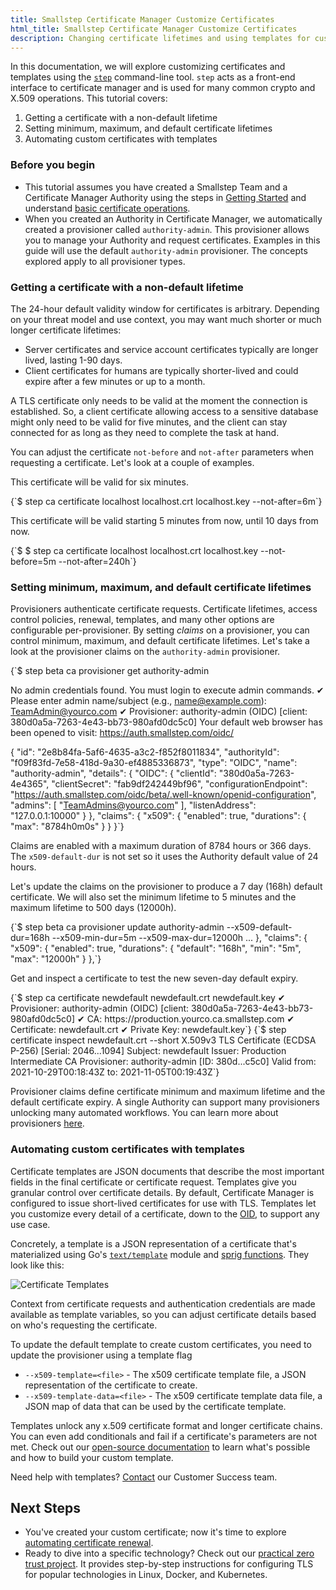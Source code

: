 ```yaml
---
title: Smallstep Certificate Manager Customize Certificates
html_title: Smallstep Certificate Manager Customize Certificates
description: Changing certificate lifetimes and using templates for customized certificates
---
```


In this documentation, we will explore customizing certificates and templates using the [`step`](https://smallstep.com/docs/step-cli) command-line tool. 
`step` acts as a front-end interface to certificate manager and is used for many common crypto and X.509 operations.
This tutorial covers:
1. Getting a certificate with a non-default lifetime
2. Setting minimum, maximum, and default certificate lifetimes
3. Automating custom certificates with templates

### Before you begin
- This tutorial assumes you have created a Smallstep Team and a Certificate Manager Authority using the steps in [Getting Started](/docs/certificate-manager/getting-started) and understand [basic certificate operations](/docs/certificate-manager/basic-ops).
- When you created an Authority in Certificate Manager, we automatically created a provisioner called `authority-admin`. This provisioner allows you to manage your Authority and request certificates. Examples in this guide will use the default `authority-admin` provisioner. The concepts explored apply to all provisioner types. 

### Getting a certificate with a non-default lifetime
The 24-hour default validity window for certificates is arbitrary. Depending on your threat model and use context, you may want much shorter or much longer certificate lifetimes:
- Server certificates and service account certificates typically are longer lived, lasting 1-90 days.
- Client certificates for humans are typically shorter-lived and could expire after a few minutes or up to a month.

A TLS certificate only needs to be valid at the moment the connection is established. So, a client certificate allowing access to a sensitive database might only need to be valid for five minutes, and the client can stay connected for as long as they need to complete the task at hand.

You can adjust the certificate `not-before` and `not-after` parameters when requesting a certificate.
Let's look at a couple of examples. 

This certificate will be valid for six minutes.

<CodeBlock language="shell-session" copyText="step ca certificate localhost localhost.crt localhost.key --not-after=6m">
  {`$ step ca certificate localhost localhost.crt localhost.key --not-after=6m`}
</CodeBlock>

This certificate will be valid starting 5 minutes from now, until 10 days from now.

<CodeBlock language="shell-session" copyText="step ca certificate localhost localhost.crt localhost.key --not-before=5m --not-after=240h">
  {`$ $ step ca certificate localhost localhost.crt localhost.key --not-before=5m --not-after=240h`}
</CodeBlock>


### Setting minimum, maximum, and default certificate lifetimes
Provisioners authenticate certificate requests. 
Certificate lifetimes, access control policies, renewal, templates, and many other options are configurable per-provisioner. 
By setting *claims* on a provisioner, you can control minimum, maximum, and default certificate lifetimes. 
Let's take a look at the provisioner claims on the `authority-admin` provisioner.

<CodeBlock language="shell-session" copyText="step beta ca provisioner get authority-admin">
  {`$ step beta ca provisioner get authority-admin

No admin credentials found. You must login to execute admin commands.
✔ Please enter admin name/subject (e.g., name@example.com): TeamAdmin@yourco.com
✔ Provisioner: authority-admin (OIDC) [client: 380d0a5a-7263-4e43-bb73-980afd0dc5c0]
Your default web browser has been opened to visit:
https://auth.smallstep.com/oidc/

{
  "id": "2e8b84fa-5af6-4635-a3c2-f852f8011834",
  "authorityId": "f09f83fd-7e58-418d-9a30-ef4885336873",
  "type": "OIDC",
  "name": "authority-admin",
  "details": {
    "OIDC": {
      "clientId": "380d0a5a-7263-4e4365",
      "clientSecret": "fab9df242449bf96",
      "configurationEndpoint": "https://auth.smallstep.com/oidc/beta/.well-known/openid-configuration",
      "admins": [
        "TeamAdmins@yourco.com"
      ],
      "listenAddress": "127.0.0.1:10000"
    }
  },
  "claims": {
    "x509": {
      "enabled": true,
      "durations": {
        "max": "8784h0m0s"
      }
  }
}`}
</CodeBlock>

Claims are enabled with a maximum duration of 8784 hours or 366 days. 
The `x509-default-dur` is not set so it uses the Authority default value of 24 hours. 

Let's update the claims on the provisioner to produce a 7 day (168h) default certificate.
We will also set the minimum lifetime to 5 minutes and the maximum lifetime to 500 days (12000h). 

<CodeBlock language="shell-session" copyText="step beta ca provisioner update authority-admin --x509-default-dur=168h --x509-min-dur=5m --x509-max-dur=12000h">
  {`$ step beta ca provisioner update authority-admin --x509-default-dur=168h --x509-min-dur=5m --x509-max-dur=12000h
...
},
  "claims": {
    "x509": {
      "enabled": true,
      "durations": {
        "default": "168h",
        "min": "5m",
        "max": "12000h"
      }
    },`}
</CodeBlock>

Get and inspect a certificate to test the new seven-day default expiry. 

<CodeBlock language="shell-session" copyText="step ca certificate newdefault newdefault.crt newdefault.key">
  {`$ step ca certificate newdefault newdefault.crt newdefault.key
✔ Provisioner: authority-admin (OIDC) [client: 380d0a5a-7263-4e43-bb73-980afd0dc5c0]
✔ CA: https://production.yourco.ca.smallstep.com
✔ Certificate: newdefault.crt
✔ Private Key: newdefault.key`}
</CodeBlock>

<CodeBlock language="shell-session" copyText="step certificate inspect newdefault.crt --short">
  {`$ step certificate inspect newdefault.crt --short
X.509v3 TLS Certificate (ECDSA P-256) [Serial: 2046...1094]
  Subject:     newdefault
  Issuer:      Production Intermediate CA
  Provisioner: authority-admin [ID: 380d...c5c0]
  Valid from:  2021-10-29T00:18:43Z
          to:  2021-11-05T00:19:43Z`}
</CodeBlock>

Provisioner claims define certificate minimum and maximum lifetime and the default certificate expiry. 
A single Authority can support many provisioners unlocking many automated workflows.
You can learn more about provisioners [here](/docs/certificate-manager/how-it-works#provisioners). 

### Automating custom certificates with templates
Certificate templates are JSON documents that describe the most important fields in the final certificate or certificate request.
Templates give you granular control over certificate details. By default, Certificate Manager is configured to issue short-lived certificates for use with TLS. Templates let you customize every detail of a certificate, down to the [OID](https://en.wikipedia.org/wiki/Object_identifier), to support any use case.

Concretely, a template is a JSON representation of a certificate that's materialized using Go's [`text/template`](https://golang.org/pkg/text/template/) module and [sprig functions](http://masterminds.github.io/sprig/). They look like this:


![Certificate Templates](/graphics/templates-screenshot.svg "Certificate Templates")

Context from certificate requests and authentication credentials are made available as template variables, so you can adjust certificate details based on who's requesting the certificate. 

To update the default template to create custom certificates, you need to update the provisioner using a template flag
- `--x509-template=<file>` - The x509 certificate template file, a JSON representation of the certificate to create.
- `--x509-template-data=<file>` - The x509 certificate template data file, a JSON map of data that can be used by the certificate template. 

Templates unlock any x.509 certificate format and longer certificate chains. 
You can even add conditionals and fail if a certificate's parameters are not met. 
Check out our [open-source documentation](https://smallstep.com/docs/step-ca/templates) to learn what's possible and how to build your custom template.

<Alert severity="info">
  <div>
    Need help with templates? <a href="mailto:cs@smallstep.com">Contact</a> our Customer Success team. 
  </div>
</Alert>

## Next Steps
- You've created your custom certificate; now it's time to explore [automating certificate renewal](/docs/step-ca/certificate-authority-server-production#automated-renewal).
- Ready to dive into a specific technology? Check out our [practical zero trust project](https://smallstep.com/practical-zero-trust). It provides step-by-step instructions for configuring TLS for popular technologies in Linux, Docker, and Kubernetes. 
